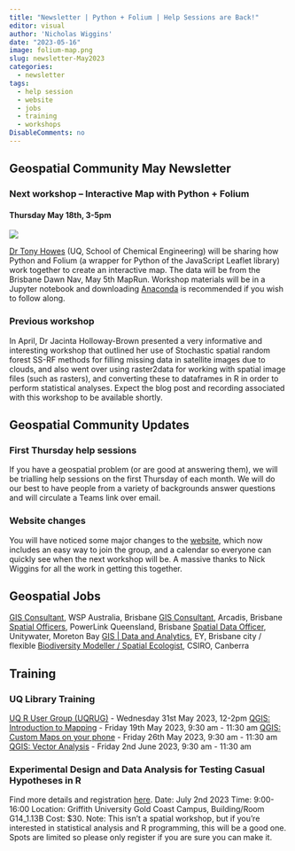 ```yaml
---
title: "Newsletter | Python + Folium | Help Sessions are Back!"
editor: visual
author: 'Nicholas Wiggins'
date: "2023-05-16"
image: folium-map.png
slug: newsletter-May2023
categories:
  - newsletter
tags: 
  - help session
  - website
  - jobs
  - training
  - workshops
DisableComments: no
---
```


## Geospatial Community May Newsletter

### Next workshop -- Interactive Map with Python + Folium
#### Thursday May 18th, 3-5pm

![](folium-map.png)

[Dr Tony Howes](https://urldefense.com/v3/__https:/chemeng.uq.edu.au/profile/2223/tony-howes__;!!NVzLfOphnbDXSw!Gl1LA-5_dhmY-PZPZSFZMQVxtKwR_Q7CYu5dRjyPolIO2s3iq5LpB8R0X7EU8bn05szg66MaPBPfai00b6iGlTDKRGYG$) (UQ, School of Chemical Engineering) will be sharing how Python and Folium (a wrapper for Python of the JavaScript Leaflet library) work together to create an interactive map. The data will be from the Brisbane Dawn Nav, May 5th MapRun. Workshop materials will be in a Jupyter notebook and downloading [Anaconda](https://urldefense.com/v3/__https:/www.anaconda.com/__;!!NVzLfOphnbDXSw!Gl1LA-5_dhmY-PZPZSFZMQVxtKwR_Q7CYu5dRjyPolIO2s3iq5LpB8R0X7EU8bn05szg66MaPBPfai00b6iGleFX1Am_$) is recommended if you wish to follow along.

### Previous workshop

In April, Dr Jacinta Holloway-Brown presented a very informative and interesting workshop that outlined her use of Stochastic spatial random forest SS-RF methods for filling missing data in satellite images due to clouds, and also went over using raster2data for working with spatial image files (such as rasters), and converting these to dataframes in R in order to perform statistical analyses. Expect the blog post and recording associated with this workshop to be available shortly.

## Geospatial Community Updates

### First Thursday help sessions

If you have a geospatial problem (or are good at answering them), we will be trialling help sessions on the first Thursday of each month. We will do our best to have people from a variety of backgrounds answer questions and will circulate a Teams link over email.

### Website changes

You will have noticed some major changes to the [website](https://brisbane-geocommunity.netlify.app/), which now includes an easy way to join the group, and a calendar so everyone can quickly see when the next workshop will be. A massive thanks to Nick Wiggins for all the work in getting this together.

## Geospatial Jobs

[GIS Consultant](https://urldefense.com/v3/__https://www.livehire.com/careers/wspaustralia/job/AP7BB/LM635UWF3/gis-consultant__;!!NVzLfOphnbDXSw!Gl1LA-5_dhmY-PZPZSFZMQVxtKwR_Q7CYu5dRjyPolIO2s3iq5LpB8R0X7EU8bn05szg66MaPBPfai00b6iGlbcKIUZy$), WSP Australia, Brisbane 
[GIS Consultant](https://urldefense.com/v3/__https://careers.arcadis.com/job/ARCAGLOBAL11365ORCEXTERNALENGLOBAL/GIS-Consultant?utm_source=linkedin&utm_medium=phenom-feeds&utm_source=external*2Bcareer*2Bsite&utm_medium=career*2Bsite__;JSUl!!NVzLfOphnbDXSw!Gl1LA-5_dhmY-PZPZSFZMQVxtKwR_Q7CYu5dRjyPolIO2s3iq5LpB8R0X7EU8bn05szg66MaPBPfai00b6iGlZb4VWxI$), Arcadis, Brisbane 
[Spatial Officers](https://urldefense.com/v3/__https://jobs.powerlink.com.au/job/Brisbane*2C-Virginia-Spatial-Officers-QLD/937693710/?utm_campaign=LinkedinJobPostings&utm_source=LinkedinJobPostings&applySourceOverride=LinkedIn__;JQ!!NVzLfOphnbDXSw!Gl1LA-5_dhmY-PZPZSFZMQVxtKwR_Q7CYu5dRjyPolIO2s3iq5LpB8R0X7EU8bn05szg66MaPBPfai00b6iGlUil9xkI$), PowerLink Queensland, Brisbane 
[Spatial Data Officer](https://urldefense.com/v3/__https://unitywater.careers.site/?job=spatial-data-officer_93335&source_key=6d4c0d55-7a2b-4d49-933e-0adb98f7bb15*detail__;Iw!!NVzLfOphnbDXSw!Gl1LA-5_dhmY-PZPZSFZMQVxtKwR_Q7CYu5dRjyPolIO2s3iq5LpB8R0X7EU8bn05szg66MaPBPfai00b6iGlX1Flk2m$), Unitywater, Moreton Bay 
[GIS \| Data and Analytics](https://urldefense.com/v3/__https://careers.ey.com/ey/job/Sydney-GIS-Data-and-Analytics-NSW-2000/896662401/?feedId=337401&utm_source=LinkedInJobPostings&utm_campaign=j2w_linkedin__;!!NVzLfOphnbDXSw!Gl1LA-5_dhmY-PZPZSFZMQVxtKwR_Q7CYu5dRjyPolIO2s3iq5LpB8R0X7EU8bn05szg66MaPBPfai00b6iGlTDhApUN$), EY, Brisbane city / flexible 
[Biodiversity Modeller / Spatial Ecologist](https://urldefense.com/v3/__https://www.seek.com.au/job/66953101?type=standout&mc_cid=3666af46bb&mc_eid=2ee7c25fd8*sol=a05254f097ef05206d5d9f59ea86964c2f51961c__;Iw!!NVzLfOphnbDXSw!Gl1LA-5_dhmY-PZPZSFZMQVxtKwR_Q7CYu5dRjyPolIO2s3iq5LpB8R0X7EU8bn05szg66MaPBPfai00b6iGlWAIgXvr$), CSIRO, Canberra

## Training

### UQ Library Training

[UQ R User Group (UQRUG)](https://urldefense.com/v3/__https://uqrug.netlify.app/__;!!NVzLfOphnbDXSw!Gl1LA-5_dhmY-PZPZSFZMQVxtKwR_Q7CYu5dRjyPolIO2s3iq5LpB8R0X7EU8bn05szg66MaPBPfai00b6iGlQSsdMm-$) - Wednesday 31st May 2023, 12-2pm 
[QGIS: Introduction to Mapping](https://urldefense.com/v3/__https://studenthub.uq.edu.au/students/events/detail/4485945__;!!NVzLfOphnbDXSw!Gl1LA-5_dhmY-PZPZSFZMQVxtKwR_Q7CYu5dRjyPolIO2s3iq5LpB8R0X7EU8bn05szg66MaPBPfai00b6iGlaGYtIU7$) - Friday 19th May 2023, 9:30 am - 11:30 am
[QGIS: Custom Maps on your phone](https://urldefense.com/v3/__https://studenthub.uq.edu.au/students/events/detail/4485946__;!!NVzLfOphnbDXSw!Gl1LA-5_dhmY-PZPZSFZMQVxtKwR_Q7CYu5dRjyPolIO2s3iq5LpB8R0X7EU8bn05szg66MaPBPfai00b6iGlU8uYhPk$)  - Friday 26th May 2023, 9:30 am - 11:30 am 
[QGIS: Vector Analysis](https://urldefense.com/v3/__https://studenthub.uq.edu.au/students/events/detail/4485947__;!!NVzLfOphnbDXSw!Gl1LA-5_dhmY-PZPZSFZMQVxtKwR_Q7CYu5dRjyPolIO2s3iq5LpB8R0X7EU8bn05szg66MaPBPfai00b6iGlYYHOtyG$) - Friday 2nd June 2023, 9:30 am - 11:30 am

### Experimental Design and Data Analysis for Testing Casual Hypotheses in R

Find more details and registration [here](https://urldefense.com/v3/__https://www.amsa2023.amsa.asn.au/workshop__;!!NVzLfOphnbDXSw!Gl1LA-5_dhmY-PZPZSFZMQVxtKwR_Q7CYu5dRjyPolIO2s3iq5LpB8R0X7EU8bn05szg66MaPBPfai00b6iGlYAHlnYt$). 
Date: July 2nd 2023 
Time: 9:00-16:00 
Location: Griffith University Gold Coast Campus, Building/Room G14_1.13B 
Cost: \$30. Note: This isn't a spatial workshop, but if you're interested in statistical analysis and R programming, this will be a good one. Spots are limited so please only register if you are sure you can make it.
